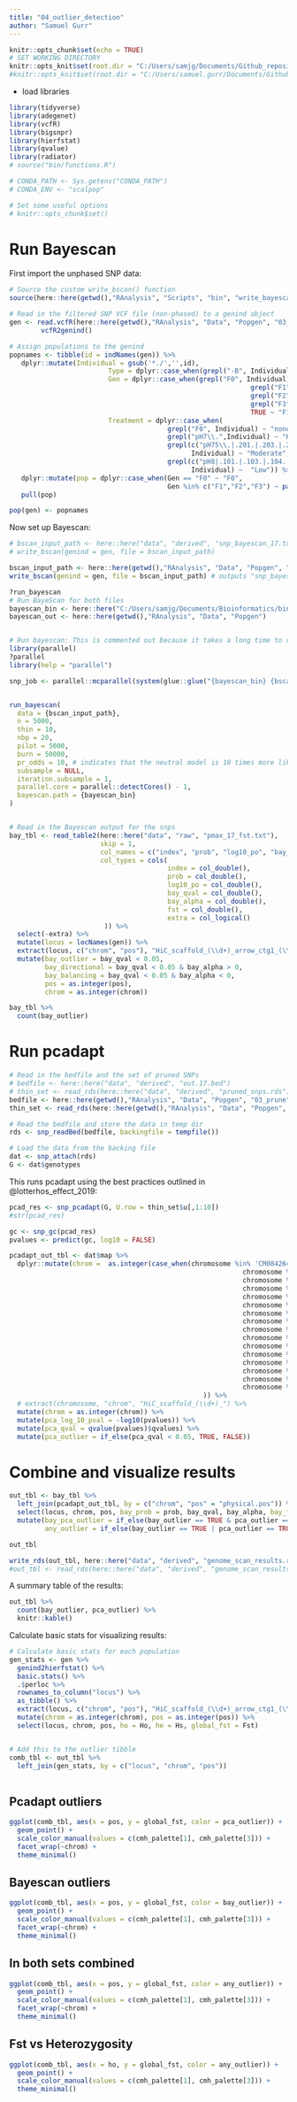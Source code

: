 ```yaml
---
title: "04_outlier_detection"
author: "Samuel Gurr"
---
```



```r
knitr::opts_chunk$set(echo = TRUE)
# SET WORKING DIRECTORY 
knitr::opts_knit$set(root.dir = "C:/Users/samjg/Documents/Github_repositories/EAD-ASEB-Airradians_Popgen_OA/") # Sam's
#knitr::opts_knit$set(root.dir = "C:/Users/samuel.gurr/Documents/Github_repositories/EAD-ASEB-Airradians_Popgen_OA/") # Sam's

```

* load libraries
```r
library(tidyverse)
library(adegenet)
library(vcfR)
library(bigsnpr)
library(hierfstat)
library(qvalue)
library(radiator)
# source("bin/functions.R")

# CONDA_PATH <- Sys.getenv("CONDA_PATH")
# CONDA_ENV <- "scalpop"

# Set some useful options 
# knitr::opts_chunk$set()

```

# Run Bayescan

First import the unphased SNP data:

```r

# Source the custom write_bscan() function
source(here::here(getwd(),"RAnalysis", "Scripts", "bin", "write_bayescan.R"))

# Read in the filtered SNP VCF file (non-phased) to a genind object
gen <- read.vcfR(here::here(getwd(),"RAnalysis", "Data", "Popgen", "03_prune", "out.7.phased.vcf.gz"), verbose = FALSE) %>%
        vcfR2genind()

# Assign populations to the genind
popnames <- tibble(id = indNames(gen)) %>%
   dplyr::mutate(Individual = gsub('*./','',id),
                         Type = dplyr::case_when(grepl("-B", Individual) ~ "broodstock", TRUE ~ 'juvenile'),
                         Gen = dplyr::case_when(grepl("F0", Individual) ~ "F0",
                                                             grepl("F1", Individual) ~ "F1",
                                                             grepl("F2", Individual) ~ "F2",
                                                             grepl("F3", Individual) ~ "F3",
                                                             TRUE ~ "F1"),
                         Treatment = dplyr::case_when(
                                        grepl("F0", Individual) ~ "none",
                                        grepl("pH7\\.",Individual) ~ "High",
                                        grepl(c("pH75\\.|.201.|.203.|.204.|.251.|.253.|.254.|.301.|.303.|.304.|.351.|.352.|.353.|.354."), 
                                              Individual) ~ "Moderate",
                                        grepl(c("pH8|.101.|.103.|.104.|.153.|.154.|.155.|.3.|.4.|.5."), 
                                              Individual) ~  "Low")) %>% 
   dplyr::mutate(pop = dplyr::case_when(Gen == "F0" ~ "F0",
                                        Gen %in% c("F1","F2","F3") ~ paste0(Gen,'_',Type,'_',Treatment))) %>% 
   pull(pop)

pop(gen) <- popnames
```

Now set up Bayescan:

```r
# bscan_input_path <- here::here("data", "derived", "snp_bayescan_17.txt")
# write_bscan(genind = gen, file = bscan_input_path)

bscan_input_path <- here::here(getwd(),"RAnalysis", "Data", "Popgen", "snp_bayescan_7.txt") # opath to output this "snp_bayescan_7.txt"
write_bscan(genind = gen, file = bscan_input_path) # outputs "snp_bayescan_7.txt" in this line runnnign write_bscan

?run_bayescan
# Run BayeScan for both files
bayescan_bin <- here::here("C:/Users/samjg/Documents/Bioinformatics/bin/bayescan_distributed_2.01/binaries/BayeScan2.0_linux64bits")
bayescan_out <- here::here(getwd(),"RAnalysis", "Data", "Popgen")


# Run bayescan: This is commented out because it takes a long time to run
library(parallel)
?parallel
library(help = "parallel")

snp_job <- parallel::mcparallel(system(glue::glue("{bayescan_bin} {bscan_input_path} -od {bayescan_out} -threads 5 -pr_odds 100 -o pmax")), silent = TRUE)


run_bayescan(
  data = {bscan_input_path},
  n = 5000,
  thin = 10,
  nbp = 20,
  pilot = 5000,
  burn = 50000,
  pr_odds = 10, # indicates that the neutral model is 10 times more likely than the model with selection
  subsample = NULL,
  iteration.subsample = 1,
  parallel.core = parallel::detectCores() - 1,
  bayescan.path = {bayescan_bin}
)


# Read in the Bayescan output for the snps
bay_tbl <- read_table2(here::here("data", "raw", "pmax_17_fst.txt"),
                       skip = 1,
                       col_names = c("index", "prob", "log10_po", "bay_qval", "bay_alpha", "fst", "extra"),
                       col_types = cols(
                                        index = col_double(),
                                        prob = col_double(),
                                        log10_po = col_double(),
                                        bay_qval = col_double(),
                                        bay_alpha = col_double(),
                                        fst = col_double(),
                                        extra = col_logical()
                        )) %>%
  select(-extra) %>%
  mutate(locus = locNames(gen)) %>%
  extract(locus, c("chrom", "pos"), "HiC_scaffold_(\\d+)_arrow_ctg1_(\\d+)", remove = FALSE) %>%
  mutate(bay_outlier = bay_qval < 0.05,
         bay_directional = bay_qval < 0.05 & bay_alpha > 0,
         bay_balancing = bay_qval < 0.05 & bay_alpha < 0,
         pos = as.integer(pos),
         chrom = as.integer(chrom))

bay_tbl %>%
  count(bay_outlier)
```

# Run pcadapt

```r
# Read in the bedfile and the set of pruned SNPs
# bedfile <- here::here("data", "derived", "out.17.bed")
# thin_set <- read_rds(here::here("data", "derived", "pruned_snps.rds"))
bedfile <- here::here(getwd(),"RAnalysis", "Data", "Popgen", "03_prune", "out.7.bed")
thin_set <- read_rds(here::here(getwd(),"RAnalysis", "Data", "Popgen", "03_prune", "pruned_snps.rds"))

# Read the bedfile and store the data in temp dir
rds <- snp_readBed(bedfile, backingfile = tempfile())

# Load the data from the backing file
dat <- snp_attach(rds)
G <- dat$genotypes
```

This runs pcadapt using the best practices outlined in @lotterhos_effect_2019:

```r
pcad_res <- snp_pcadapt(G, U.row = thin_set$u[,1:10])
#str(pcad_res)

gc <- snp_gc(pcad_res)
pvalues <- predict(gc, log10 = FALSE)

pcadapt_out_tbl <- dat$map %>%
  dplyr::mutate(chrom =  as.integer(case_when(chromosome %in% 'CM084264.1' ~ 1,
                                                           chromosome %in% 'CM084265.1' ~ 2,
                                                           chromosome %in% 'CM084266.1' ~ 3,
                                                           chromosome %in% 'CM084267.1' ~ 4,
                                                           chromosome %in% 'CM084268.1' ~ 5,
                                                           chromosome %in% 'CM084269.1' ~ 6,
                                                           chromosome %in% 'CM084270.1' ~ 7,
                                                           chromosome %in% 'CM084271.1' ~ 8,
                                                           chromosome %in% 'CM084272.1' ~ 9,
                                                           chromosome %in% 'CM084273.1' ~ 10,
                                                           chromosome %in% 'CM084274.1' ~ 11,
                                                           chromosome %in% 'CM084275.1' ~ 12,
                                                           chromosome %in% 'CM084276.1' ~ 13,
                                                           chromosome %in% 'CM084277.1' ~ 14,
                                                           chromosome %in% 'CM084278.1' ~ 15,
                                                           chromosome %in% 'CM084279.1' ~ 16)
                                                 )) %>% 
  # extract(chromosome, "chrom", "HiC_scaffold_(\\d+)_") %>%
  mutate(chrom = as.integer(chrom)) %>%
  mutate(pca_log_10_pval = -log10(pvalues)) %>%
  mutate(pca_qval = qvalue(pvalues)$qvalues) %>%
  mutate(pca_outlier = if_else(pca_qval < 0.05, TRUE, FALSE))

```

# Combine and visualize results

```r
out_tbl <- bay_tbl %>%
  left_join(pcadapt_out_tbl, by = c("chrom", "pos" = "physical.pos")) %>%
  select(locus, chrom, pos, bay_prob = prob, bay_qval, bay_alpha, bay_fst = fst, bay_outlier, bay_directional, bay_balancing, allele1, allele2, pca_log_10_pval, pca_qval, pca_outlier) %>%
  mutate(bay_pca_outlier = if_else(bay_outlier == TRUE & pca_outlier == TRUE, TRUE, FALSE),
         any_outlier = if_else(bay_outlier == TRUE | pca_outlier == TRUE, TRUE, FALSE))

out_tbl

write_rds(out_tbl, here::here("data", "derived", "genome_scan_results.rds"))
#out_tbl <- read_rds(here::here("data", "derived", "genome_scan_results.rds"))

```

A summary table of the results:

```r
out_tbl %>%
  count(bay_outlier, pca_outlier) %>%
  knitr::kable()
```

Calculate basic stats for visualizing results:

```r
# Calculate basic stats for each population
gen_stats <- gen %>%
  genind2hierfstat() %>%
  basic.stats() %>%
  .$perloc %>%
  rownames_to_column("locus") %>%
  as_tibble() %>%
  extract(locus, c("chrom", "pos"), "HiC_scaffold_(\\d+)_arrow_ctg1_(\\d+)", remove = FALSE) %>%
  mutate(chrom = as.integer(chrom), pos = as.integer(pos)) %>%
  select(locus, chrom, pos, ho = Ho, he = Hs, global_fst = Fst)


# Add this to the outlier tibble
comb_tbl <- out_tbl %>%
  left_join(gen_stats, by = c("locus", "chrom", "pos"))
  
```

## Pcadapt outliers

```r
ggplot(comb_tbl, aes(x = pos, y = global_fst, color = pca_outlier)) +
  geom_point() +
  scale_color_manual(values = c(cmh_palette[1], cmh_palette[3])) +
  facet_wrap(~chrom) +
  theme_minimal()

```


## Bayescan outliers

```r
ggplot(comb_tbl, aes(x = pos, y = global_fst, color = bay_outlier)) +
  geom_point() +
  scale_color_manual(values = c(cmh_palette[1], cmh_palette[3])) +
  facet_wrap(~chrom) +
  theme_minimal()

```

## In both sets combined

```r
ggplot(comb_tbl, aes(x = pos, y = global_fst, color = any_outlier)) +
  geom_point() +
  scale_color_manual(values = c(cmh_palette[1], cmh_palette[3])) +
  facet_wrap(~chrom) +
  theme_minimal()
```

## Fst vs Heterozygosity

```r
ggplot(comb_tbl, aes(x = ho, y = global_fst, color = any_outlier)) +
  geom_point() +
  scale_color_manual(values = c(cmh_palette[1], cmh_palette[3])) +
  theme_minimal()
```